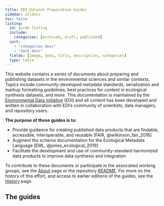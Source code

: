 ```yaml
---
title: EDI Dataset Preparation Guides
sidebar: alldocs
toc: false
listing:
  id: guide-listing
  include:
    categories: [archived, draft, published]
  sort: 
    - "categories desc"
    - "date desc"
  fields: [image, date, title, description, categories]
  type: table
---
```


This website contains a series of documents about preparing and publishing datasets in the environmental sciences and similar contexts. Topics include community-developed metadata standards, serialization and markup formatting guidelines, best practices for content in ecological synthesis datasets, and more. This documentation is maintained by the [Environmental Data Initiative](https://edirepository.org) (EDI) and all content has been developed and written in collaboration with EDI's community of scientists, data managers, and repository users.

**The purpose of these guides is to:**

- Provide guidance for creating published data products that are findable, accessible, interoperable, and reusable [FAIR, @wilkinson_fair_2016]
- Augment the schema documentation for the Ecological Metadata Language [EML, @jones_ecological_2019]
- Facilitate the development and use of community-standard harmonized data products to improve data synthesis and integration

To contribute to these documents or participate in the associated working groups, see the [About](about.qmd) page or the repository [README](https://github.com/EDIorg/data-package-best-practices). For more on the history of this effort, and access to earlier editions of the guides, see the [History](history.qmd) page.

## The guides

::: {#guide-listing}
:::